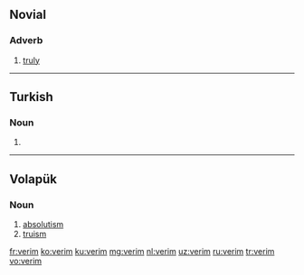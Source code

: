 ==Novial==

===Adverb===
{{head|nov|adverb}}

# [[truly]]

----

==Turkish==

===Noun===
{{head|tr|noun form}}

# {{inflection of|veri||first person|s|simple present|possessive|lang=tr}}

----

==Volapük==

===Noun===
{{head|vo|noun}}

# [[absolutism]]
# [[truism]]

[[fr:verim]]
[[ko:verim]]
[[ku:verim]]
[[mg:verim]]
[[nl:verim]]
[[uz:verim]]
[[ru:verim]]
[[tr:verim]]
[[vo:verim]]